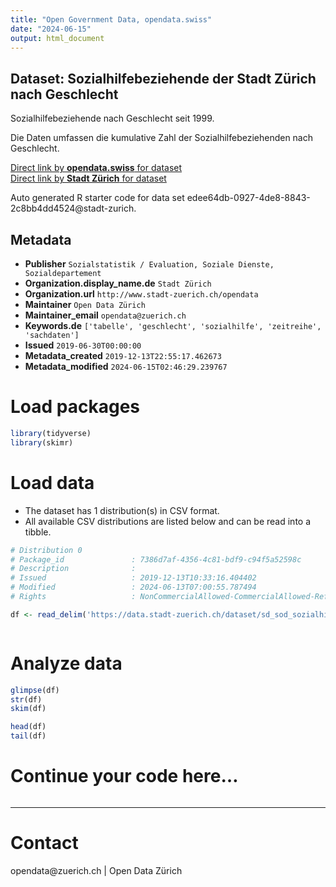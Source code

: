 ```yaml
---
title: "Open Government Data, opendata.swiss"
date: "2024-06-15"
output: html_document
---
```


## Dataset: Sozialhilfebeziehende der Stadt Zürich nach Geschlecht

Sozialhilfebeziehende nach Geschlecht seit 1999. 

Die Daten umfassen die kumulative Zahl der Sozialhilfebeziehenden nach Geschlecht.

[Direct link by **opendata.swiss** for dataset](https://opendata.swiss/de/dataset/sozialhilfebeziehende-der-stadt-zurich-nach-geschlecht)<br>
[Direct link by **Stadt Zürich** for dataset](https://data.stadt-zuerich.ch/dataset/sd_sod_sozialhilfebeziehende_geschlecht)

Auto generated R starter code for data set edee64db-0927-4de8-8843-2c8bb4dd4524@stadt-zurich.

## Metadata

- **Publisher** `Sozialstatistik / Evaluation, Soziale Dienste, Sozialdepartement`
- **Organization.display_name.de** `Stadt Zürich`
- **Organization.url** `http://www.stadt-zuerich.ch/opendata`
- **Maintainer** `Open Data Zürich`
- **Maintainer_email** `opendata@zuerich.ch`
- **Keywords.de** `['tabelle', 'geschlecht', 'sozialhilfe', 'zeitreihe', 'sachdaten']`
- **Issued** `2019-06-30T00:00:00`
- **Metadata_created** `2019-12-13T22:55:17.462673`
- **Metadata_modified** `2024-06-15T02:46:29.239767`


# Load packages

```r

library(tidyverse)
library(skimr)

```

# Load data

-   The dataset has 1 distribution(s) in CSV format.
-   All available CSV distributions are listed below and can be read into a tibble.

```r

# Distribution 0
# Package_id               : 7386d7af-4356-4c81-bdf9-c94f5a52598c
# Description              : 
# Issued                   : 2019-12-13T10:33:16.404402
# Modified                 : 2024-06-13T07:00:55.787494
# Rights                   : NonCommercialAllowed-CommercialAllowed-ReferenceNotRequired

df <- read_delim('https://data.stadt-zuerich.ch/dataset/sd_sod_sozialhilfebeziehende_geschlecht/download/sd_sod_sozialhilfebeziehende_geschlecht.csv')



```

# Analyze data

```r

glimpse(df)
str(df)
skim(df)

head(df)
tail(df)

```

# Continue your code here...

```r

```

------------------------------------------------------------------------

# Contact

opendata@zuerich.ch | Open Data Zürich
